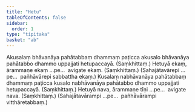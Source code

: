 ```yaml
---
title: "Hetu"
tableOfContents: false
sidebar:
  order: 1
type: "tipitaka"
basket: "ab"
---
```



<DynamicBreadcrumb />

<Division number="6">

<Paragraph number="1541">
Akusalaṃ bhāvanāya pahātabbaṃ dhammaṃ paṭicca akusalo bhāvanāya pahātabbo dhammo uppajjati hetupaccayā. (Saṃkhittaṃ.)
</Paragraph>

<Paragraph number="1542">
Hetuyā ekaṃ, ārammaṇe ekaṃ …pe…  avigate ekaṃ. (Saṃkhittaṃ.)
</Paragraph>

<Paragraph number="1543">
(Sahajātavārepi …pe…  pañhāvārepi sabbattha ekaṃ.)
</Paragraph>

</Division>
<Division number="7">

<Paragraph number="1544">
Kusalaṃ nabhāvanāya pahātabbaṃ dhammaṃ paṭicca kusalo nabhāvanāya pahātabbo dhammo uppajjati hetupaccayā. (Saṃkhittaṃ.)
</Paragraph>

<Paragraph number="1545">
Hetuyā nava, ārammaṇe tīṇi …pe…  avigate nava. (Saṃkhittaṃ.) (Sahajātavārampi …pe…  pañhāvārampi vitthāretabbaṃ.)
</Paragraph>
</Division>
